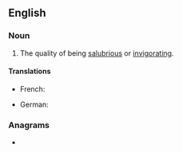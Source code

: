 ==English==

===Noun===
{{en-noun|~|salubrities}}

# The quality of being [[salubrious]] or [[invigorating]].

====Translations====
{{trans-top|The quality of being salubrious}}
* French: {{t+|fr|salubrité|f}}
{{trans-mid}}
* German: {{t|de|Heilsamkeit|f}}
{{trans-bottom}}

===Anagrams===
* {{anagrams|en|rubytails}}